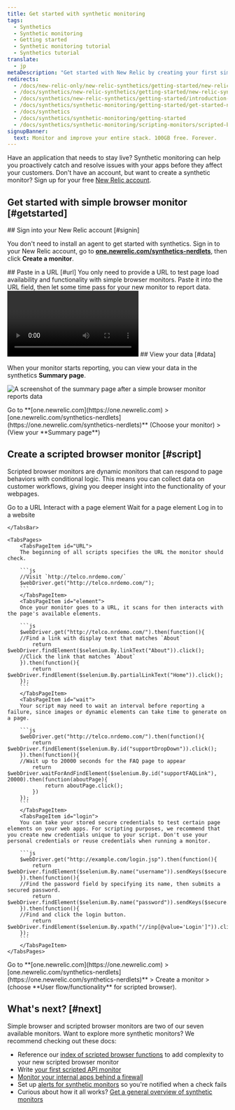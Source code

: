 ```yaml
---
title: Get started with synthetic monitoring
tags:
  - Synthetics
  - Synthetic monitoring
  - Getting started
  - Synthetic monitoring tutorial
  - Synthetics tutorial
translate:
  - jp
metaDescription: "Get started with New Relic by creating your first simple browser or scripted browser monitor."
redirects:
  - /docs/new-relic-only/new-relic-synthetics/getting-started/new-relic-synthetics
  - /docs/synthetics/new-relic-synthetics/getting-started/new-relic-synthetics
  - /docs/synthetics/new-relic-synthetics/getting-started/introduction-new-relic-synthetics
  - /docs/synthetics/synthetic-monitoring/getting-started/get-started-new-relic-synthetic-monitoring
  - /docs/synthetics
  - /docs/synthetics/synthetic-monitoring/getting-started
  - /docs/synthetics/synthetic-monitoring/scripting-monitors/scripted-browser-examples
signupBanner:
  text: Monitor and improve your entire stack. 100GB free. Forever.
---
```



Have an application that needs to stay live? Synthetic monitoring can help you proactively catch and resolve issues with your apps before they affect your customers. Don't have an account, but want to create a synthetic monitor? Sign up for your free [New Relic account](https://newrelic.com/signup).

## Get started with simple browser monitor [#getstarted]

<Steps>

<Step>
## Sign into your New Relic account [#signin]

You don't need to install an agent to get started with synthetics. Sign in to your New Relic account, go to **[one.newrelic.com/synthetics-nerdlets](https://one.newrelic.com/synthetics-nerdlets)**, then click **Create a monitor**. 
</Step>

<Step>
## Paste in a  URL [#url]

<SideBySide>
    <Side>
You only need to provide a URL to test page load availability and functionality with simple browser monitors. Paste it into the URL field, then let some time pass for your new monitor to report data.
    </Side>
    <Side>
<Video
    type="wistia"
    id="3cccmbp3o8"
/>
    </Side>
</SideBySide>

</Step>

<Step>
## View your data [#data]

When your monitor starts reporting, you can view your data in the synthetics **Summary page**.

<img
    title="View your summary page"
    alt="A screenshot of the summary page after a simple browser monitor reports data"
    src={syntheticResultsPageforSimpleBrowserMonitor}
/>

<figcaption>
Go to **[one.newrelic.com](https://one.newrelic.com) > [one.newrelic.com/synthetics-nerdlets](https://one.newrelic.com/synthetics-nerdlets)** (Choose your monitor) > (View your **Summary page**)
</figcaption>

</Step>

</Steps>

## Create a scripted browser monitor [#script]

Scripted browser monitors are dynamic monitors that can respond to page behaviors with conditional logic. This means you can collect data on customer workflows, giving you deeper insight into the functionality of your webpages. 

<Tabs stacked>
	<TabsBar>
		<TabsBarItem id="URL">Go to a URL</TabsBarItem>
		<TabsBarItem id="element">Interact with a page element</TabsBarItem>
		<TabsBarItem id="wait">Wait for a page element</TabsBarItem>
        <TabsBarItem id="login">Log in to a website</TabsBarItem>

	</TabsBar>

	<TabsPages>
		<TabsPageItem id="URL">
        The beginning of all scripts specifies the URL the monitor should check.

        ```js
        //Visit `http://telco.nrdemo.com/`
        $webDriver.get("http://telco.nrdemo.com/");  
        ```
        </TabsPageItem>
		<TabsPageItem id="element">
        Once your monitor goes to a URL, it scans for then interacts with the page's available elements.

        ```js
        $webDriver.get("http://telco.nrdemo.com/").then(function(){
        //Find a link with display text that matches `About`
            return $webDriver.findElement($selenium.By.linkText("About")).click();
        //Click the link that matches `About`
        }).then(function(){
            return $webDriver.findElement($selenium.By.partialLinkText("Home")).click();
        });
        ```
		</TabsPageItem>
		<TabsPageItem id="wait">
        Your script may need to wait an interval before reporting a failure, since images or dynamic elements can take time to generate on a page.

        ```js
        $webDriver.get("http://telco.nrdemo.com/").then(function(){
            return $webDriver.findElement($selenium.By.id("supportDropDown")).click();
        }).then(function(){
        //Wait up to 20000 seconds for the FAQ page to appear
            return $webDriver.waitForAndFindElement($selenium.By.id("supportFAQLink"), 20000).then(function(aboutPage){
                return aboutPage.click();
            })
        });
        ```
		</TabsPageItem>
        <TabsPageItem id="login">
        You can take your stored secure credentials to test certain page elements on your web apps. For scripting purposes, we recommend that you create new credentials unique to your script. Don't use your personal credentials or reuse credentials when running a monitor.

        ```js
        $webDriver.get("http://example.com/login.jsp").then(function(){
            return $webDriver.findElement($selenium.By.name("username")).sendKeys($secure.SECURE_USERNAME);
        }).then(function(){
        //Find the password field by specifying its name, then submits a secured password.
            return $webDriver.findElement($selenium.By.name("password")).sendKeys($secure.SECURE_PASSWORD);
        }).then(function(){
        //Find and click the login button.
            return $webDriver.findElement($selenium.By.xpath("//inp[@value='Login']")).click();
        });
        ```
		</TabsPageItem>
	</TabsPages>
</Tabs>

<figcaption>
Go to **[one.newrelic.com](https://one.newrelic.com) > [one.newrelic.com/synthetics-nerdlets](https://one.newrelic.com/synthetics-nerdlets)** > Create a monitor > (choose **User flow/functionality** for scripted browser). 
</figcaption>

## What's next? [#next]

Simple browser and scripted browser monitors are two of our seven available monitors. Want to explore more synthetic monitors? We recommend checking out these docs:

* Reference our [index of scripted browser functions](/docs/synthetics/synthetic-monitoring/scripting-monitors/synthetic-scripted-browser-reference-monitor-versions-chrome-100) to add complexity to your new scripted browser monitor
* Write [your first scripted API monitor](/docs/synthetics/synthetic-monitoring/scripting-monitors/write-synthetic-api-tests/)
* [Monitor your internal apps behind a firewall](/docs/synthetics/synthetic-monitoring/private-locations/install-job-manager/)
* Set up [alerts for synthetic monitors](/docs/synthetics/synthetic-monitoring/using-monitors/alerts-synthetic-monitoring/) so you're notified when a check fails
* Curious about how it all works? [Get a general overview of synthetic monitors](/docs/synthetics/synthetic-monitoring/getting-started/intro-synthetic-monitoring)  
